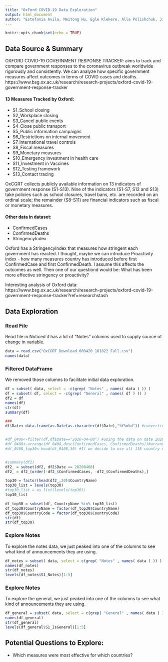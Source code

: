 ```yaml
---
title: "OxFord COVID-19 Data Exploration"
output: html_document
author: "Estefania Avila, Meitong Hu, Egle Klekere, Alla Polishchuk, Jingjing Zhang"
---
```


```r
knitr::opts_chunk$set(echo = TRUE)
```

## Data Source & Summary

OXFORD COVID-19 GOVERNMENT RESPONSE TRACKER: aims to track and compare government responses to the coronavirus outbreak worldwide rigorously and consistently. We can analyze how specific government measures affect outcomes in terms of COVID cases and deaths.
https://www.bsg.ox.ac.uk/research/research-projects/oxford-covid-19-government-response-tracker

#### 13 Measures Tracked by Oxford:

* S1_School closing
* S2_Workplace closing
* S3_Cancel public events
* S4_Close public transport
* S5_Public information campaigns
* S6_Restrictions on internal movement
* S7_International travel controls
* S8_Fiscal measures
* S9_Monetary measures
* S10_Emergency investment in health care
* S11_Investment in Vaccines
* S12_Testing framework
* S13_Contact tracing

OxCGRT collects publicly available information on 13 indicators of government response (S1-S13). Nine of the indicators (S1-S7, S12 and S13) take policies such as school closures, travel bans, etc. are recorded on an ordinal scale; the remainder (S8-S11) are financial indicators such as fiscal or monetary measures.

#### Other data in dataset:

* ConfirmedCases
* ConfirmedDeaths
* StringencyIndex

Oxford has a StringencyIndex that measures how stringent each government has reacted. I thought, maybe we can introduce Proactivity index - how many measures country has introduced before first ConfirmedCase and first ConfirmedDeath. I assume this affects the outcomes as well. Then one of our questiond would be: What has been more effective stringency or proactivity?

Interesting analysis of Oxford data:
https://www.bsg.ox.ac.uk/research/research-projects/oxford-covid-19-government-response-tracker?ref=researchstash

## Data Exploration
### Read File
Read file in.Noticed it has a lot of "Notes" columns used to supply source of change in variable.

```r
data = read.csv("OxCGRT_Download_080420_161822_Full.csv")
names(data)
```

### Filtered DataFrame
We removed those columns to facilitate initial data exploration.

```r
df = subset( data, select = -c(grep( "Notes" , names( data ) )) )
df = subset( df, select = -c(grep( "General" , names( df ) )) )
df2 = df
names(df)
str(df)
summary(df)

###
df$Date<-data.frame(as.Date(as.character(df$Date),"%Y%m%d")) #converting integer data frame to date, then we can calculate date differences (Updated Date (20200408) - Date of closing school, workplace etc.)


#df_0408<-filter(df,df$Date=="2020-04-08") #using the data on date 20200408
#df_0408<-arrange(df_0408,desc(ConfirmedCases, ConfirmedDeaths))#arranging in a decreasing order of confirmed cases and confirmed deaths
#df_0408_top30<-head(df_0408,30) #If we decide to use all 118 country data, delete this line.


#summary(df2)
df2_ = subset(df2, df2$Date == 20200408)
df2_ = df2_[order(-df2_$ConfirmedCases, -df2_$ConfirmedDeaths),]

top30 = factor(head(df2_,30)$CountryName)
top30_list = levels(top30)
#top30_list = as.list(levels(top30))
top30_list

df_top30 = subset(df, CountryName %in% top30_list)
df_top30$CountryName = factor(df_top30$CountryName)
df_top30$CountryCode = factor(df_top30$CountryCode)
str(df)
str(df_top30)


```

### Explore Notes
To explore the notes data, we just peaked into one of the columns to see what kind of announcements they are using.
```r
df_notes = subset( data, select = c(grep( "Notes" , names( data ) )) )
names(df_notes)
str(df_notes)
levels(df_notes$S1_Notes)[1:5]
```

### Explore Notes
To explore the general, we just peaked into one of the columns to see what kind of announcements they are using.
```r
df_general = subset( data, select = c(grep( "General" , names( data ) )) )
names(df_general)
str(df_general)
levels(df_general$S1_IsGeneral)[1:5]
```

## Potential Questions to Explore:

* Which measures were most effective for which countries?